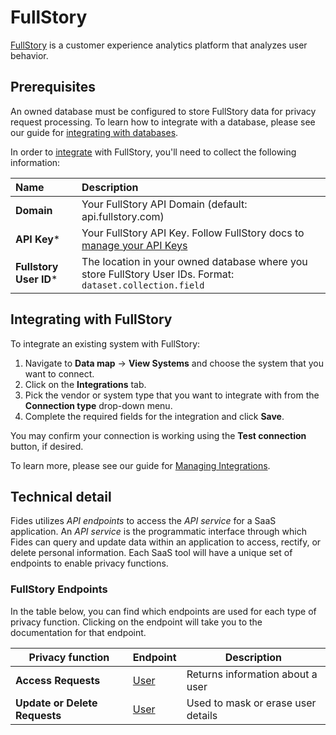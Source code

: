 
# FullStory
[FullStory](https://www.fullstory.com/) is a customer experience analytics platform that analyzes user behavior.

## Prerequisites

<Callout emoji="" type="info">An owned database must be configured to store FullStory data for privacy request processing. To learn how to integrate with a database, please see our guide for [integrating with databases](../databases). </Callout>


In order to [integrate](../) with FullStory, you'll need to collect the following information:

| Name                       | Description                                                                                                                             |
| :------------------------- | :-------------------------------------------------------------------------------------------------------------------------------------- |
| **Domain**                 | Your FullStory API Domain (default: api.fullstory.com) |
| **API Key***               | Your FullStory API Key. Follow FullStory docs to [manage your API Keys](https://help.fullstory.com/hc/en-us/articles/360052021773-Managing-API-Keys) |
| **Fullstory User ID***     | The location in your owned database where you store FullStory User IDs. Format: `dataset.collection.field` |


## Integrating with FullStory
To integrate an existing system with FullStory:

1. Navigate to **Data map** → **View Systems** and choose the system that you want to connect.
2. Click on the **Integrations** tab.
3. Pick the vendor or system type that you want to integrate with from the **Connection type** drop-down menu.
4. Complete the required fields for the integration and click **Save**. 

You may confirm your connection is working using the **Test connection** button, if desired.

To learn more, please see our guide for [Managing Integrations](/user-guides/integrations/manage-integrations).

## Technical detail 

Fides utilizes _API endpoints_ to access the _API service_ for a SaaS application. An _API service_ is the programmatic interface through which Fides can query and update data within an application to access, rectify, or delete personal information. Each SaaS tool will have a unique set of endpoints to enable privacy functions. 

### FullStory Endpoints
In the table below, you can find which endpoints are used for each type of privacy function. Clicking on the endpoint will take you to the documentation for that endpoint.

| Privacy function | Endpoint | Description |
|----|----|----|
| **Access Requests** | [User](https://developer.fullstory.com/server/v1/users/get-user/) | Returns information about a user |
| **Update or Delete Requests** | [User](https://developer.fullstory.com/server/v1/users/set-user-properties/) | Used to mask or erase user details |
